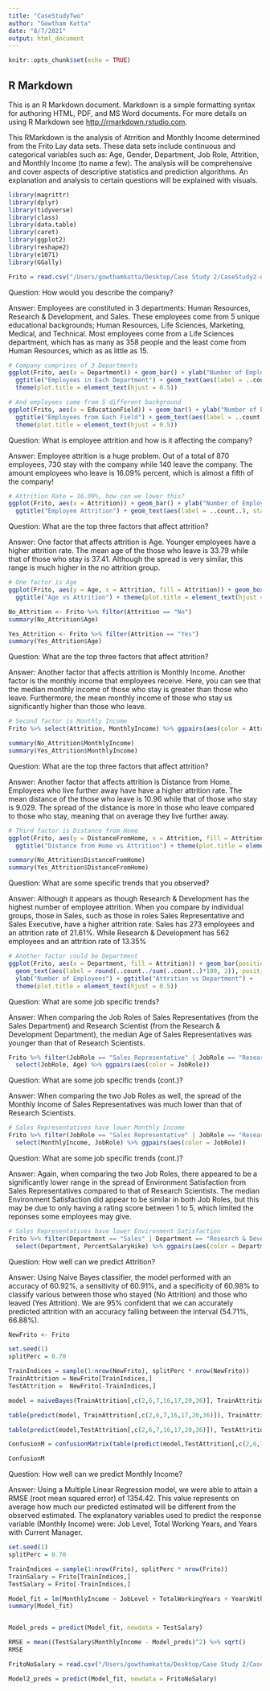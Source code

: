 ```yaml
---
title: "CaseStudyTwo"
author: "Gowtham Katta"
date: "8/7/2021"
output: html_document
---
```


```r
knitr::opts_chunk$set(echo = TRUE)
```


## R Markdown

This is an R Markdown document. Markdown is a simple formatting syntax for authoring HTML, PDF, and MS Word documents. For more details on using R Markdown see <http://rmarkdown.rstudio.com>.

This RMarkdown is the analysis of Atrrition and Monthly Income determined from the Frito Lay data sets. These data sets include continuous and categorical variables such as: Age, Gender, Department, Job Role, Attrition, and Monthly Income (to name a few). The analysis will be comprehensive and cover aspects of descriptive statistics and prediction algorithms. An explanation and analysis to certain questions will be explained with visuals.


```r

library(magrittr)
library(dplyr)
library(tidyverse)
library(class)
library(data.table)
library(caret)
library(ggplot2)
library(reshape2)
library(e1071)
library(GGally)

Frito = read.csv("/Users/gowthamkatta/Desktop/Case Study 2/CaseStudy2-data.csv")

```


Question: How would you describe the company?

Answer: Employees are constituted in 3 departments: Human Resources, Research & Development, and Sales. These employees come from 5 unique educational backgrounds; Human Resources, Life Sciences, Marketing, Medical, and Technical. Most employees come from a Life Sciences department, which has as many as 358 people and the least come from Human Resources, which as as little as 15.


```r

# Company comprises of 3 Departments
ggplot(Frito, aes(x = Department)) + geom_bar() + ylab("Number of Employees") + 
  ggtitle("Employees in Each Department") + geom_text(aes(label = ..count..), stat = "count", vjust = -0.5) +
  theme(plot.title = element_text(hjust = 0.5))

# And employees come from 5 different background
ggplot(Frito, aes(x = EducationField)) + geom_bar() + ylab("Number of Employees") + 
  ggtitle("Employees from Each Field") + geom_text(aes(label = ..count..), stat = "count", vjust = -0.5) +
  theme(plot.title = element_text(hjust = 0.5))

```


Question: What is employee attrition and how is it affecting the company?

Answer: Employee attrition is a huge problem. Out of a total of 870 employees, 730 stay with the company while 140 leave the company. The amount employees who leave is 16.09% percent, which is almost a fifth of the company!


```r

# Attrition Rate = 16.09%, how can we lower this?
ggplot(Frito, aes(x = Attrition)) + geom_bar() + ylab("Number of Employees") + 
  ggtitle("Employee Attrition") + geom_text(aes(label = ..count..), stat = "count", vjust = -0.5) + theme(plot.title = element_text(hjust = 0.5))

```


Question: What are the top three factors that affect attrition?

Answer: One factor that affects attrition is Age. Younger employees have a higher attrition rate. The mean age of the those who leave is 33.79 while that of those who stay is 37.41. Although the spread is very similar, this range is much higher in the no attrition group.


```r

# One factor is Age
ggplot(Frito, aes(y = Age, x = Attrition, fill = Attrition)) + geom_boxplot() +
  ggtitle("Age vs Attrition") + theme(plot.title = element_text(hjust = 0.5))

No_Attrition <- Frito %>% filter(Attrition == "No")
summary(No_Attrition$Age)

Yes_Attrition <- Frito %>% filter(Attrition == "Yes")
summary(Yes_Attrition$Age)

```


Question: What are the top three factors that affect attrition?

Answer: Another factor that affects attrition is Monthly Income. Another factor is the monthly income that employees receive. Here, you can see that the median monthly income of those who stay is greater than those who leave.  Furthermore, the mean monthly income of those who stay us significantly higher than those who leave.
 

```r

# Second factor is Monthly Income
Frito %>% select(Attrition, MonthlyIncome) %>% ggpairs(aes(color = Attrition))

summary(No_Attrition$MonthlyIncome)
summary(Yes_Attrition$MonthlyIncome)

```


Question: What are the top three factors that affect attrition?

Answer: Another factor that affects attrition is Distance from Home. Employees who live further away have have a higher attrition rate. The mean distance of the those who leave is 10.96 while that of those who stay is 9.029. The spread of the distance is more in those who leave compared to those who stay, meaning that on average they live further away.


```r

# Third factor is Distance from Home
ggplot(Frito, aes(y = DistanceFromHome, x = Attrition, fill = Attrition)) + geom_boxplot() +
  ggtitle("Distance from Home vs Attrition") + theme(plot.title = element_text(hjust = 0.5))

summary(No_Attrition$DistanceFromHome)
summary(Yes_Attrition$DistanceFromHome)

```


Question: What are some specific trends that you observed?

Answer: Although it appears as though Research & Development has the highest number of employee attrition. When you compare by individual groups, those in Sales, such as those in roles Sales Representative and Sales Executive, have a higher attrition rate. Sales has 273 employees and an attrition rate of 21.61%. While Research & Development has 562 employees and an attrition rate of 13.35%


```r

# Another factor could be Department
ggplot(Frito, aes(x = Department, fill = Attrition)) + geom_bar(position = "dodge") + 
  geom_text(aes(label = round(..count../sum(..count..)*100, 2)), position = position_dodge(width=0.9), stat = "count", vjust = -0.5) +
  ylab("Number of Employees") + ggtitle("Attrition vs Department") + 
  theme(plot.title = element_text(hjust = 0.5))

```


Question: What are some job specific trends?

Answer: When comparing the Job Roles of Sales Representatives (from the Sales Department) and Research Scientist (from the Research & Development Department), the median Age of Sales Representatives was younger than that of Research Scientists.


```r

Frito %>% filter(JobRole == "Sales Representative" | JobRole == "Research Scientist") %>%
  select(JobRole, Age) %>% ggpairs(aes(color = JobRole))

```


Question: What are some job specific trends (cont.)?

Answer: When comparing the two Job Roles as well, the spread of the Monthly Income of Sales Representatives was much lower than that of Research Scientists.


```r

# Sales Representatives have lower Monthly Income
Frito %>% filter(JobRole == "Sales Representative" | JobRole == "Research Scientist") %>%
  select(MonthlyIncome, JobRole) %>% ggpairs(aes(color = JobRole))

```


Question: What are some job specific trends (cont.)?

Answer: Again, when comparing the two Job Roles, there appeared to be a significantly lower range in the spread of Environment Satisfaction from Sales Representatives compared to that of Research Scientists. The median Environment Satisfaction did appear to be similar in both Job Roles, but this may be due to only having a rating score between 1 to 5, which limited the reponses some employees may give.


```r

# Sales Representatives have lower Environment Satisfaction
Frito %>% filter(Department == "Sales" | Department == "Research & Development") %>%
  select(Department, PercentSalaryHike) %>% ggpairs(aes(color = Department))

```


Question: How well can we predict Attrition?

Answer: Using Naive Bayes classifier, the model performed with an accuracy of 60.92%, a sensitivity of 60.91%, and a specificity of 60.98% to classify various between those who stayed (No Attrition) and those who leaved (Yes Attrition). We are 95% confident that we can accurately predicted attrition with an accuracy falling between the interval (54.71%, 66.88%).


```r

NewFrito <- Frito

set.seed(1)
splitPerc = 0.70

TrainIndices = sample(1:nrow(NewFrito), splitPerc * nrow(NewFrito))
TrainAttrition = NewFrito[TrainIndices,]
TestAttrition =  NewFrito[-TrainIndices,]

model = naiveBayes(TrainAttrition[,c(2,6,7,16,17,20,36)], TrainAttrition$Attrition, laplace = 32)

table(predict(model, TrainAttrition[,c(2,6,7,16,17,20,36)]), TrainAttrition$Attrition)

table(predict(model,TestAttrition[,c(2,6,7,16,17,20,36)]), TestAttrition$Attrition)

ConfusionM = confusionMatrix(table(predict(model,TestAttrition[,c(2,6,7,16,17,20,36)]), TestAttrition$Attrition))

ConfusionM

```


Question: How well can we predict Monthly Income?

Answer: Using a Multiple Linear Regression model, we were able to attain a RMSE (root mean squared error) of 1354.42. This value represents on average how much our predicted estimated will be different from the observed estimated. The explanatory variables used to predict the response variable (Monthly Income) were: Job Level, Total Working Years, and Years with Current Manager.


```r

set.seed(1)
splitPerc = 0.70

TrainIndices = sample(1:nrow(Frito), splitPerc * nrow(Frito))
TrainSalary = Frito[TrainIndices,]
TestSalary = Frito[-TrainIndices,]

Model_fit = lm(MonthlyIncome ~ JobLevel + TotalWorkingYears + YearsWithCurrManager, data = TrainSalary)
summary(Model_fit)


Model_preds = predict(Model_fit, newdata = TestSalary)

RMSE = mean((TestSalary$MonthlyIncome - Model_preds)^2) %>% sqrt()
RMSE

FritoNoSalary = read.csv("/Users/gowthamkatta/Desktop/Case Study 2/CaseStudy2No Salary.csv")

Model2_preds = predict(Model_fit, newdata = FritoNoSalary)

```